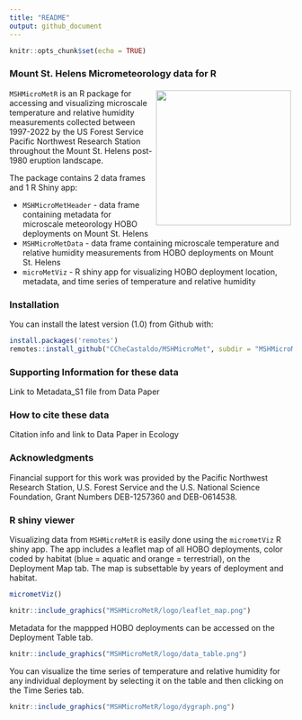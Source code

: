 ```yaml
---
title: "README"
output: github_document
---
```


```r
knitr::opts_chunk$set(echo = TRUE)
```

### Mount St. Helens Micrometeorology data for R

<a href="http://www.penguinmap.com"><img align="right" src="MSHMicroMetR/logo/mapppd_logo.svg" width="240" style="border:solid #FFFFFF;"/></a>

`MSHMicroMetR` is an R package for accessing and visualizing microscale temperature and relative humidity measurements collected between 1997-2022 by the US Forest Service Pacific Northwest Research Station throughout the Mount St. Helens post-1980 eruption landscape.

The package contains 2 data frames and 1 R Shiny app:

* `MSHMicroMetHeader` - data frame containing metadata for microscale meteorology HOBO deployments on Mount St. Helens
* `MSHMicroMetData` - data frame containing microscale temperature and relative humidity measurements from HOBO deployments on Mount St. Helens
* `microMetViz` - R shiny app for visualizing HOBO deployment location, metadata, and time series of temperature and relative humidity 

### Installation

You can install the latest version (1.0) from Github with:

```r
install.packages('remotes')
remotes::install_github("CCheCastaldo/MSHMicroMet", subdir = "MSHMicroMetR")
```

### Supporting Information for these data

Link to Metadata_S1 file from Data Paper

### How to cite these data

Citation info and link to Data Paper in Ecology

### Acknowledgments

Financial support for this work was provided by the Pacific Northwest Research Station, U.S. Forest Service and the U.S. National Science Foundation, Grant Numbers DEB-1257360 and DEB-0614538.

### R shiny viewer

Visualizing data from `MSHMicroMetR` is easily done using the `micrometViz` R shiny app. The app includes a leaflet map of all HOBO deployments, color coded by habitat (blue = aquatic and orange = terrestrial), on the Deployment Map tab. The map is subsettable by years of deployment and habitat.

```r
micrometViz()
```

<p align="center">
```r
knitr::include_graphics("MSHMicroMetR/logo/leaflet_map.png")
```
</p>

Metadata for the mappped HOBO deployments can be accessed on the Deployment Table tab.

<p align="center">
```r
knitr::include_graphics("MSHMicroMetR/logo/data_table.png")
```
</p>

You can visualize the time series of temperature and relative humidity for any individual deployment by selecting it on the table and then clicking on the Time Series tab.

<p align="center">
```r
knitr::include_graphics("MSHMicroMetR/logo/dygraph.png")
```
</p>

<br>
